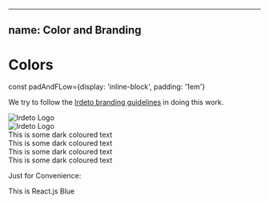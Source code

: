
---
name: Color and Branding
---

# Colors

const padAndFLow={display: 'inline-block', padding: '1em'}

We try to follow the [Irdeto branding guidelines](https://irdeto.com/irdeto-branding/)
in doing this work.

<div style={{...padAndFLow, backgroundColor:'white'}}>
  <div style={{...padAndFLow, backgroundColor:'white'}}>
    <span><img style={{width:100}} src={irdetoPurpleUrl} alt="Irdeto Logo" /></span>
  </div>

  <div style={{...padAndFLow, backgroundColor:irdetoPurple}}>
    <span ><img style={{width:100}} src={irdetoWhiteUrl} alt="Irdeto Logo" /></span>
  </div>
</div>

<Playground>
  <div style={{color:irdetoPurple}}>
    This is some dark coloured text
  </div>
  <div style={{color:irdetoGreen}}>
    This is some dark coloured text
  </div>
  <div style={{color:irdetoGreen, backgroundColor:irdetoPurple}}>
    This is some dark coloured text
  </div>
  <div style={{color:irdetoPurple, backgroundColor:irdetoGreen}}>
    This is some dark coloured text
  </div>
</Playground>

Just for Convenience:
<div style={{color:reactBlue}}>
  This is React.js Blue
</div>


<Footer />